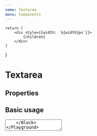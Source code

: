 ```yaml
---
name: Textarea
menu: Components
---
```


    return (
        <div style={{width: `${width}px`}}>
            {children}
        </div>
    )
}

# Textarea

## Properties

<PropsTable of={Textarea} />

## Basic usage

<Playground>
    <Block>
        <Textarea name="fio"/>
    </Block>
</Playground>

## Error usage

<Playground>
    <Block width="150">
        <Textarea error={true} noticeText="Неправильно заполнено поле" />
    </Block>
</Playground>

## Valid usage

<Playground>
    <Block width="150">
        <Textarea valid={true} />
    </Block>
</Playground>

## Comment usage

<Playground>
    <Block width="150">
        <Textarea commentText="Комментарий" />
    </Block>
</Playground>

## Success text usage

<Playground>
    <Block width="150">
        <Textarea successText="Заявка успешно отправлена" />
    </Block>
</Playground>

## Disable usage

<Playground>
    <Block width="150">
        <Textarea disabled={true} />
    </Block>
</Playground>
